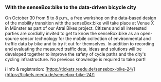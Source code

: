 ### With the senseBox:bike to the data-driven bicycle city

On October 30 from 5 to 8 p.m., a free workshop on the data-based design of the mobility transition with the senseBox:bike will take place at Venue X in Münster as part of our Atrai Bikes project. Citizens and all interested parties are cordially invited to get to know the senseBox:bike as an open-source sensor technology for the mobile collection of environmental and traffic data by bike and to try it out for themselves. In addition to recording and evaluating the measured traffic data, ideas and solutions will be developed together to improve the safety of cycle paths and the city's cycling infrastructure. No previous knowledge is required to take part!

ℹ️ Info & registration: [https://tickets.reedu.de/sensebox-bike-24/](https://tickets.reedu.de/sensebox-bike-24/)
